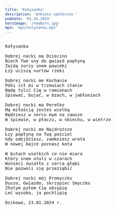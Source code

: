 ```yaml
---
title: 'Kołysanka'
description: 'Ankieta społeczna '
pubDate: '01.24.2024'
heroImage: '/newborn.jpg'
mp3: 'mp3/kolysanka.mp3'
---
```

<pre>

Kołysanka

Dobrej nocki ma Dziecino
Niech Twe sny do gwiazd popłyną
Zajdą zorzy snem powieki
Łzy uciszą nurtów rzeki

Dobrej nocki me Kochanie
Póki sił mi w trzewiach stanie 
Będę tulić Cię w ramionach
Śpiewać, bujać, w bzach, w jabłoniach

Dobrej nocki ma Perełko
Mą miłością jesteś wielką
Będziesz w sercu mym na zawsze
W śpiewie, w płaczu, w śmiechu, w wietrze

Dobrej nocki me Najdroższe
Łzy popłyną na Twą pościel
Gdy odejdziesz, zamkniesz wrota
W nowej bajce poznasz kota

W butach wielkich co nie miara
Który snem otuli w czarach
Wznieci światło z serca głębi
Nie pozwoli się przeziębić

Dobrej nocki mój Promyczku
Duszo, Gwiazdo, skrzypiec Smyczku
Złotym pyłem Cię obsypię
Leć wysoko, ja pochlipię

Dzikowo, 23.01.2024 r.

</pre>
